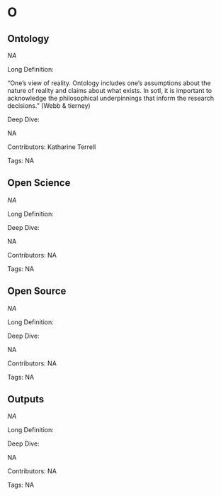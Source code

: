 #  O 
 
## Ontology

<dfn>NA</dfn>

Long Definition: 

“One’s view of reality. Ontology includes one’s assumptions about the nature of reality and claims about what exists. In sotl, it is important to acknowledge the philosophical underpinnings that inform the research decisions.” (Webb & tierney)











Deep Dive:

NA

Contributors: Katharine Terrell

Tags: NA
 
## Open Science

<dfn>NA</dfn>

Long Definition: 













Deep Dive:

NA

Contributors: NA

Tags: NA
 
## Open Source

<dfn>NA</dfn>

Long Definition: 













Deep Dive:

NA

Contributors: NA

Tags: NA
 
## Outputs

<dfn>NA</dfn>

Long Definition: 













Deep Dive:

NA

Contributors: NA

Tags: NA
